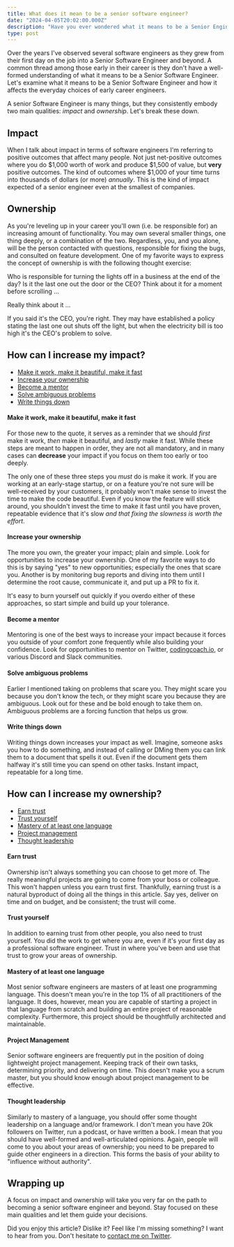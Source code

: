 ```yaml
---
title: What does it mean to be a senior software engineer?
date: "2024-04-05T20:02:00.000Z"
description: "Have you ever wondered what it means to be a Senior Engineer?  Does it mean having the highest quality code, making code the fastest, or writing the most tests?  Let's explore what makes a senior engineer."
type: post
---
```


Over the years I've observed several software engineers as they grew from their first day on the job into a Senior Software Engineer and beyond.  A common thread among those early in their career is they don't have a well-formed understanding of what it means to be a Senior Software Engineer.  Let's examine what it means to be a Senior Software Engineer and how it affects the everyday choices of early career engineers.

A senior Software Engineer is many things, but they consistently embody two main qualities: *impact* and *ownership*. Let's break these down.

## Impact

When I talk about impact in terms of software engineers I'm referring to positive outcomes that affect many people.  Not just net-positive outcomes where you do $1,000 worth of work and produce $1,500 of value, but **very** positive outcomes.  The kind of outcomes where $1,000 of your time turns into thousands of dollars (or more) _annually_.  This is the kind of impact expected of a senior engineer even at the smallest of companies.

## Ownership

As you're leveling up in your career you'll own (i.e. be responsible for) an increasing amount of functionality.  You may own several smaller things, one thing deeply, or a combination of the two.  Regardless, you, and you alone, will be the person contacted with questions, responsible for fixing the bugs, and consulted on feature development.  One of my favorite ways to express the concept of ownership is with the following thought exercise:

Who is responsible for turning the lights off in a business at the end of the day?  Is it the last one out the door or the CEO?  Think about it for a moment before scrolling ...

Really think about it ...

If you said it's the CEO, you're right.  They may have established a policy stating the last one out shuts off the light, but when the electricity bill is too high it's the CEO's problem to solve.

## How can I increase my impact?

- [Make it work, make it beautiful, make it fast](#make-it-work-make-it-beautiful-make-it-fast)
- [Increase your ownership](#increase-your-ownership)
- [Become a mentor](#become-a-mentor)
- [Solve ambiguous problems](#solve-ambiguous-problems)
- [Write things down](#write-things-down)

#### Make it work, make it beautiful, make it fast
For those new to the quote, it serves as a reminder that we should _first_ make it work, _then_ make it beautiful, and _lastly_ make it fast.  While these steps are meant to happen in order, they are not all mandatory, and in many cases can **decrease** your impact if you focus on them too early or too deeply.  

The only one of these three steps you _must_ do is make it work.  If you are working at an early-stage startup, or on a feature you're not sure will be well-received by your customers, it probably won't make sense to invest the time to make the code beautiful.  Even if you know the feature will stick around, you shouldn't invest the time to make it fast until you have proven, repeatable evidence that it's slow _and that fixing the slowness is worth the effort_.

#### Increase your ownership
The more you own, the greater your impact; plain and simple.  Look for opportunities to increase your ownership.  One of my favorite ways to do this is by saying "yes" to new opportunities; especially the ones that scare you.  Another is by monitoring bug reports and diving into them until I determine the root cause, communicate it, and put up a PR to fix it.

It's easy to burn yourself out quickly if you overdo either of these approaches, so start simple and build up your tolerance.  

#### Become a mentor

Mentoring is one of the best ways to increase your impact because it forces you outside of your comfort zone frequently while also building your confidence.  Look for opportunities to mentor on Twitter, [codingcoach.io](https://codingcoach.io), or various Discord and Slack communities.

#### Solve ambiguous problems

Earlier I mentioned taking on problems that scare you.  They might scare you because you don't know the tech, or they might scare you because they are ambiguous.  Look out for these and be bold enough to take them on. Ambiguous problems are a forcing function that helps us grow.

#### Write things down

Writing things down increases your impact as well.  Imagine, someone asks you how to do something, and instead of calling or DMing them you can link them to a document that spells it out.  Even if the document gets them halfway it's still time you can spend on other tasks.  Instant impact, repeatable for a long time.


## How can I increase my ownership?

- [Earn trust](#earn-trust)
- [Trust yourself](#trust-yourself)
- [Mastery of at least one language](#mastery-of-at-least-one-language)
- [Project management](#project-management)
- [Thought leadership](#thought-leadership)

#### Earn trust

Ownership isn't always something you can choose to get more of.  The really meaningful projects are going to come from your boss or colleague.  This won't happen unless you earn trust first.  Thankfully, earning trust is a natural byproduct of doing all the things in this article.  Say yes, deliver on time and on budget, and be consistent; the trust will come.

#### Trust yourself

In addition to earning trust from other people, you also need to trust yourself.  You did the work to get where you are, even if it's your first day as a professional software engineer.  Trust in where you've been and use that trust to grow your areas of ownership.

#### Mastery of at least one language

Most senior software engineers are masters of at least one programming language.  This doesn't mean you're in the top 1% of all practitioners of the language.  It does, however, mean you are capable of starting a project in that language from scratch and building an entire project of reasonable complexity.  Furthermore, this project should be thoughtfully architected and maintainable.

#### Project Management

Senior software engineers are frequently put in the position of doing lightweight project management.  Keeping track of their own tasks, determining priority, and delivering on time.  This doesn't make you a scrum master, but you should know enough about project management to be effective.

#### Thought leadership

Similarly to mastery of a language, you should offer some thought leadership on a language and/or framework.  I don't mean you have 20k followers on Twitter, run a podcast, or have written a book.  I mean that you should have well-formed and well-articulated opinions.  Again, people will come to you about your areas of ownership; you need to be prepared to guide other engineers in a direction.  This forms the basis of your ability to "influence without authority".

## Wrapping up

A focus on impact and ownership will take you very far on the path to becoming a senior software engineer and beyond.  Stay focused on these main qualities and let them guide your decisions.

Did you enjoy this article?  Dislike it?  Feel like I'm missing something?  I want to hear from you.  Don't hesitate to [contact me on Twitter](https://twitter.com/brent_m_clark).